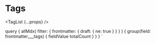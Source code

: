 

# Tags

<TagList {...props} />

  query {
    allMdx(
      filter: {
        frontmatter: {
        	draft: { ne: true }
        }
      }
    ) {
      group(field: frontmatter___tags) {
        fieldValue
        totalCount
      }
    }
  }
`

